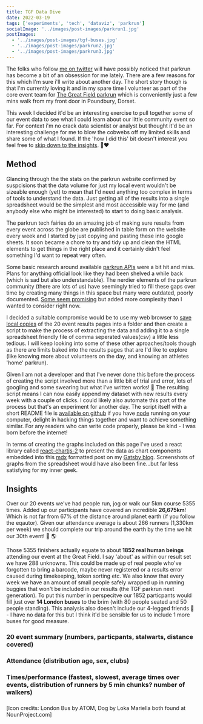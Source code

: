 ```yaml
---
title: TGF Data Dive
date: 2022-03-19
tags: ['experiments', 'tech', 'dataviz', 'parkrun']
socialImage: '../images/post-images/parkrun1.jpg'
postImages:
  - '../images/post-images/tgf-buses.jpg'
  - '../images/post-images/parkrun2.jpg'
  - '../images/post-images/parkrun3.jpg'
---
```



The folks who follow [me on twitter](https://twitter.com/_disco) will have possibly noticed that parkrun has become a bit of an obsession for me lately. There are a few reasons for this which I'm sure i'll write about another day. The short story though is that I'm currently loving it and in my spare time I volunteer as part of the core event team for [The Great Field parkrun](https://www.parkrun.org.uk/thegreatfield/) which is conveniently just a few mins walk from my front door in Poundbury, Dorset.

This week I decided it'd be an interesting exercise to pull together some of our event data to see what I could learn about our little community event so far. For context i'm no crack data scientist or analyst but thought it'd be an interesting challenge for me to blow the cobwebs off my limited skills and share some of what I found. If the 'how I did this' bit doesn't interest you feel free to [skip down to the insights](#insights). 🌳❤️

## Method

Glancing through the the stats on the parkrun website confirmed by suspcisions that the data volume for just my local event wouldn't be sizeable enough (yet) to mean that I'd need anything too complex in terms of tools to understand the data. Just getting all of the results into a single spreadsheet would be the simplest and most accessible way for me (and anybody else who might be interested) to start to doing basic analysis.

The parkrun tech fairies do an amazing job of making sure results from every event across the globe are published in table form on the website every week and I started by just copying and pasting these into google sheets. It soon became a chore to try and tidy up and clean the HTML elements to get things in the right place and it certainly didn't feel something I'd want to repeat very often.

Some basic research around available [parkrun APIs](https://developer.parkrun.com/) were a bit hit and miss. Plans for anything official look like they had been shelved a while back (which is sad but also understandable). The nerdier elements of the parkrun community (there are lots of us) have seemingly tried to fill these gaps over time by creating many things in this space but many were outdated, poorly documented. [Some seem promising](https://parkrun.js.org/index.html) but added more complexity than I wanted to consider right now.

I decided a suitable compromise would be to use my web browser to [save local copies](https://www.dummies.com/article/technology/internet-basics/how-to-save-a-web-page-in-google-chrome-140687]) of the 20 event results pages into a folder and then create a script to make the process of extracting the data and adding it to a single spreadsheet friendly file of comma seperated values(csv) a little less tedious. I will keep looking into some of these other aproaches/tools though as there are limits baked into the results pages that are I'd like to explore (like knowing more about volunteers on the day, and knowing an athletes 'home' parkrun).

Given I am not a developer and that I've never done this before the process of creating the script involved more than a little bit of trial and error, lots of googling and some swearing but what I've written works! 🎉 The resulting script means I can now easily append my dataset with new results every week with a couple of clicks. I could likely also automate this part of the process but that's an experiment for another day. The script itself with a short README file is [available on github](https://github.com/d1sc0/tgf-parkrun-stats) if you have [node](https://nodejs.org/en/) running on your computer, delight in hacking things together and want to achieve something similar. For any readers who can write code properly, please be kind - I was born before the internet!

In terms of creating the graphs included on this page I've used a react library called [react-chartjs-2](https://www.npmjs.com/package/react-chartjs-2) to present the data as chart components embedded into this [mdx](https://mdxjs.com/) formatted post on my [Gatsby blog](https://www.gatsbyjs.com/). Screenshots of graphs from the spreadsheet would have also been fine...but far less satisfying for my inner geek.

## Insights <a id="insights"></a>

Over our 20 events we've had people run, jog or walk our 5km course 5355 times. Added up our participants have covered an incredible **26,675km**! Which is not far from 67% of the distance around planet earth (if you follow the eqautor). Given our attendance average is about 266 runners (1,330km per week) we should complete our trip around the earth by the time we hit our 30th event! 🚀 🌎

Those 5355 finishers actually equate to about **1852 real human beings** attending our event at the Great Field. I say 'about' as within our result set we have 288 unknowns. This could be made up of real people who've forgotten to bring a barcode, maybe never registered or a results error caused during timekeeping, token sorting etc. We also know that every week we have an amount of small people safely wrapped up in running buggies that won't be included in our results (the TGF parkrun next generation). To put this number in perspecitve our 1852 particpants would fill just over **14 London buses** to the brim (with 80 people seated and 50 people standing). This analysis also doesn't include our 4-legged friends 🐩 - I have no data for this but I think it'd be sensible for us to include 1 more buses for good measure.

<GatsbyImage
  alt="14 buses plus one for the hounds"
  title="14 buses plus one for the doggies"
  image={getImage(props.frontmatter.postImages[0])}
  className="imageFull"
/>

### 20 event summary (numbers, particpants, stalwarts, distance covered)

<Linechart />

### Attendance (distribution age, sex, clubs)

### Times/performance (fastest, slowest, average times over events, distribution of runners by 5 min chunks? number of walkers)

###

[Icon credits: London Bus by ATOM, Dog by Loka Mariella both found at NounProject.com]
